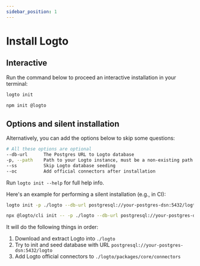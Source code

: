 ```yaml
---
sidebar_position: 1
---
```



# Install Logto

## Interactive

Run the command below to proceed an interactive installation in your terminal:

<Tabs>

  <TabItem value="cli" label="CLI">

```bash
logto init
```

  </TabItem>
  <TabItem value="npm" label="npm">

```bash
npm init @logto
```

  </TabItem>

</Tabs>

## Options and silent installation

Alternatively, you can add the options below to skip some questions:

```bash
# All these options are optional
--db-url      The Postgres URL to Logto database
-p, --path    Path to your Logto instance, must be a non-existing path
--ss          Skip Logto database seeding
--oc          Add official connectors after installation
```

Run `logto init --help` for full help info.

Here's an example for performing a silent installation (e.g., in CI):

<Tabs>

  <TabItem value="cli" label="CLI">

```bash
logto init -p ./logto --db-url postgresql://your-postgres-dsn:5432/logto --oc
```

  </TabItem>
  <TabItem value="npx" label="npx">

```bash
npx @logto/cli init -- -p ./logto --db-url postgresql://your-postgres-dsn:5432/logto --oc
```

  </TabItem>

</Tabs>

It will do the following things in order:

1. Download and extract Logto into `./logto`
2. Try to init and seed database with URL `postgresql://your-postgres-dsn:5432/logto`
3. Add Logto official connectors to `./logto/packages/core/connectors`
